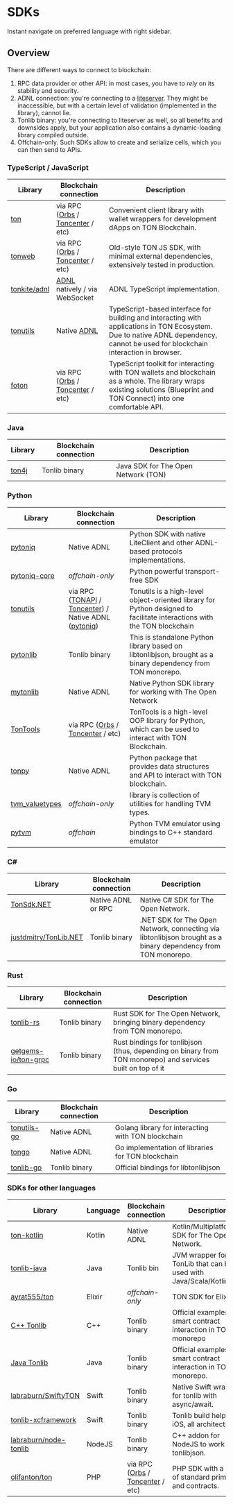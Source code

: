 # SDKs

Instant navigate on preferred language with right sidebar.

## Overview

There are different ways to connect to blockchain:
1. RPC data provider or other API: in most cases, you have to *rely* on its stability and security.
2. ADNL connection: you're connecting to a [liteserver](/participate/run-nodes/liteserver). They might be inaccessible, but with a certain level of validation (implemented in the library), cannot lie.
3. Tonlib binary: you're connecting to liteserver as well, so all benefits and downsides apply, but your application also contains a dynamic-loading library compiled outside.
4. Offchain-only. Such SDKs allow to create and serialize cells, which you can then send to APIs.


### TypeScript / JavaScript

| Library |	Blockchain connection |	Description |
|---------|------------------|--------------|
|[ton](https://github.com/ton-org/ton)|via RPC ([Orbs](https://www.orbs.com/ton-access/) / [Toncenter](https://toncenter.com/api/v2/) / etc)|Convenient client library with wallet wrappers for development dApps on TON Blockchain.|
|[tonweb](https://github.com/toncenter/tonweb)|via RPC ([Orbs](https://www.orbs.com/ton-access/) / [Toncenter](https://toncenter.com/api/v2/) / etc)|Old-style TON JS SDK, with minimal external dependencies, extensively tested in production.|
|[tonkite/adnl](https://github.com/tonkite/adnl)|[ADNL](/v3/documentation/network/protocols/adnl/adnl-tcp) natively / via WebSocket| ADNL TypeScript implementation. |
|[tonutils](https://github.com/thekiba/tonutils)|Native [ADNL](/v3/documentation/network/protocols/adnl/adnl-tcp)| TypeScript-based interface for building and interacting with applications in TON Ecosystem. Due to native ADNL dependency, cannot be used for blockchain interaction in browser.|
|[foton](https://foton.sh/)|via RPC ([Orbs](https://www.orbs.com/ton-access/) / [Toncenter](https://toncenter.com/api/v2/) / etc)|TypeScript toolkit for interacting with TON wallets and blockchain as a whole. The library wraps existing solutions (Blueprint and TON Connect) into one comfortable API.|

### Java
| Library |	Blockchain connection |	Description |
|---------|------------------|--------------|
| [ton4j](https://github.com/neodix42/ton4j) | Tonlib binary | Java SDK for The Open Network (TON) |


### Python

<!-- tonsdk dropped due to invalid cells serialization, it is deprecated now -->

| Library |	Blockchain connection |	Description |
|---------|------------------|--------------|
|[pytoniq](https://github.com/yungwine/pytoniq) |Native ADNL| Python SDK with native LiteClient and other ADNL-based protocols implementations. |
|[pytoniq-core](https://github.com/yungwine/pytoniq-core) |	*offchain-only* | Python powerful transport-free SDK |
|[tonutils](https://github.com/nessshon/tonutils) |	via RPC ([TONAPI](https://tonapi.io/api-v2) / [Toncenter](https://toncenter.com/api/v3/)) / Native ADNL ([pytoniq](https://github.com/yungwine/pytoniq))| Tonutils is a high-level object-oriented library for Python designed to facilitate interactions with the TON blockchain |
|[pytonlib](https://github.com/toncenter/pytonlib)|Tonlib binary| This is standalone Python library based on libtonlibjson, brought as a binary dependency from TON monorepo. |
|[mytonlib](https://github.com/igroman787/mytonlib)|Native ADNL| Native Python SDK library for working with The Open Network |
|[TonTools](https://github.com/yungwine/TonTools)|via RPC ([Orbs](https://www.orbs.com/ton-access/) / [Toncenter](https://toncenter.com/api/v2/) / etc)|TonTools is a high-level OOP library for Python, which can be used to interact with TON Blockchain.|
|[tonpy](https://github.com/disintar/tonpy)|Native ADNL| Python package that provides data structures and API to interact with TON blockchain. |
|[tvm_valuetypes](https://github.com/toncenter/tvm_valuetypes)|*offchain-only*| library is collection of utilities for handling TVM types. |
|[pytvm](https://github.com/yungwine/pytvm) | *offchain* | Python TVM emulator using bindings to C++ standard emulator |


### C#

| Library |	Blockchain connection |	Description |
|---------|------------------|--------------|
|[TonSdk.NET](https://github.com/continuation-team/TonSdk.NET)|Native ADNL or RPC|Native C# SDK for The Open Network. |
|[justdmitry/TonLib.NET](https://github.com/justdmitry/TonLib.NET) |Tonlib binary|.NET SDK for The Open Network, connecting via libtonlibjson brought as a binary dependency from TON monorepo.|


### Rust

| Library |	Blockchain connection |	Description |
|---------|------------------|--------------|
|[tonlib-rs](https://github.com/ston-fi/tonlib-rs)|Tonlib binary| Rust SDK for The Open Network, bringing binary dependency from TON monorepo.|
|[getgems-io/ton-grpc](https://github.com/getgems-io/ton-grpc)|Tonlib binary| Rust bindings for tonlibjson (thus, depending on binary from TON monorepo) and services built on top of it |


### Go

| Library |	Blockchain connection |	Description |
|---------|------------------|--------------|
|[tonutils-go](https://github.com/xssnick/tonutils-go)|Native ADNL|Golang library for interacting with TON blockchain|
|[tongo](https://github.com/tonkeeper/tongo)|Native ADNL|Go implementation of libraries for TON blockchain|
|[tonlib-go](https://github.com/ton-blockchain/tonlib-go)|Tonlib binary|Official bindings for libtonlibjson|


### SDKs for other languages

| Library |	Language |	Blockchain connection |	Description |
|---------|----------|-------|--------------|
|[ton-kotlin](https://github.com/ton-community/ton-kotlin)|Kotlin|Native ADNL |Kotlin/Multiplatform SDK for The Open Network.|
|[tonlib-java](https://github.com/ton-blockchain/tonlib-java)	| Java |	Tonlib bin	 | JVM wrapper for TonLib that can be used with Java/Scala/Kotlin/etc.|
|[ayrat555/ton](https://github.com/ayrat555/ton) | Elixir | *offchain-only* | TON SDK for Elixir.|
|[C++ Tonlib](https://github.com/ton-blockchain/ton/tree/master/example/cpp)|C++|Tonlib binary|Official examples on smart contract interaction in TON monorepo|.
|[Java Tonlib](https://github.com/ton-blockchain/tonlib-java)|Java|Tonlib binary|Official examples on smart contract interaction in TON monorepo.|
|[labraburn/SwiftyTON](https://github.com/labraburn/SwiftyTON)|Swift|Tonlib binary|Native Swift wrapper for tonlib with async/await.|
|[tonlib-xcframework](https://github.com/labraburn/tonlib-xcframework)|Swift|Tonlib binary|Tonlib build helper for iOS, all architectures.|
|[labraburn/node-tonlib](https://github.com/labraburn/node-tonlib)|NodeJS|Tonlib binary|C++ addon for NodeJS to work with tonlibjson.|
|[olifanton/ton](https://github.com/olifanton/ton)|PHP|via RPC ([Orbs](https://www.orbs.com/ton-access/) / [Toncenter](https://toncenter.com/api/v2/) / etc)|PHP SDK with a set of standard primitives and contracts.|
